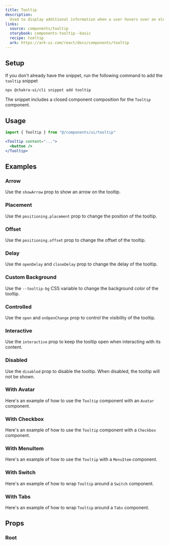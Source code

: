 ```yaml
---
title: Tooltip
description:
  Used to display additional information when a user hovers over an element.
links:
  source: components/tooltip
  storybook: components-tooltip--basic
  recipe: tooltip
  ark: https://ark-ui.com/react/docs/components/tooltip
---
```


<ExampleTabs name="tooltip-basic" />

## Setup

If you don't already have the snippet, run the following command to add the
`tooltip` snippet

```sh
npx @chakra-ui/cli snippet add tooltip
```

The snippet includes a closed component composition for the `Tooltip` component.

## Usage

```jsx
import { Tooltip } from "@/components/ui/tooltip"
```

```jsx
<Tooltip content="...">
  <button />
</Tooltip>
```

## Examples

### Arrow

Use the `showArrow` prop to show an arrow on the tooltip.

<ExampleTabs name="tooltip-with-arrow" />

### Placement

Use the `positioning.placement` prop to change the position of the tooltip.

<ExampleTabs name="tooltip-with-placement" />

### Offset

Use the `positioning.offset` prop to change the offset of the tooltip.

<ExampleTabs name="tooltip-with-offset" />

### Delay

Use the `openDelay` and `closeDelay` prop to change the delay of the tooltip.

<ExampleTabs name="tooltip-with-delay" />

### Custom Background

Use the `--tooltip-bg` CSS variable to change the background color of the
tooltip.

<ExampleTabs name="tooltip-with-custom-bg" />

### Controlled

Use the `open` and `onOpenChange` prop to control the visibility of the tooltip.

<ExampleTabs name="tooltip-controlled" />

### Interactive

Use the `interactive` prop to keep the tooltip open when interacting with its
content.

<ExampleTabs name="tooltip-with-interactive" />

### Disabled

Use the `disabled` prop to disable the tooltip. When disabled, the tooltip will
not be shown.

<ExampleTabs name="tooltip-with-disabled" />

### With Avatar

Here's an example of how to use the `Tooltip` component with an `Avatar`
component.

<ExampleTabs name="tooltip-with-avatar" />

### With Checkbox

Here's an example of how to use the `Tooltip` component with a `Checkbox`
component.

<ExampleTabs name="tooltip-with-checkbox" />

### With MenuItem

Here's an example of how to use the `Tooltip` with a `MenuItem` component.

<ExampleTabs name="tooltip-with-menu-item" />

### With Switch

Here's an example of how to wrap `Tooltip` around a `Switch` component.

<ExampleTabs name="tooltip-with-switch" />

### With Tabs

Here's an example of how to wrap `Tooltip` around a `Tabs` component.

<ExampleTabs name="tooltip-with-tab" />

## Props

### Root

<PropTable component="tooltip" part="root" />
